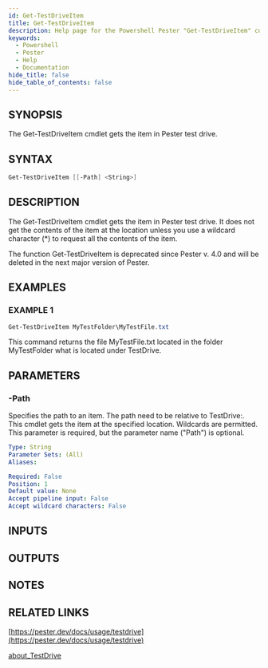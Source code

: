 ```yaml
---
id: Get-TestDriveItem
title: Get-TestDriveItem
description: Help page for the Powershell Pester "Get-TestDriveItem" command
keywords:
  - Powershell
  - Pester
  - Help
  - Documentation
hide_title: false
hide_table_of_contents: false
---
```


## SYNOPSIS

The Get-TestDriveItem cmdlet gets the item in Pester test drive.

## SYNTAX

```powershell
Get-TestDriveItem [[-Path] <String>]
```

## DESCRIPTION

The Get-TestDriveItem cmdlet gets the item in Pester test drive.
It does not
get the contents of the item at the location unless you use a wildcard
character (*) to request all the contents of the item.

The function Get-TestDriveItem is deprecated since Pester v.
4.0
and will be deleted in the next major version of Pester.

## EXAMPLES

### EXAMPLE 1

```powershell
Get-TestDriveItem MyTestFolder\MyTestFile.txt
```

This command returns the file MyTestFile.txt located in the folder MyTestFolder
what is located under TestDrive.

## PARAMETERS

### -Path

Specifies the path to an item.
The path need to be relative to TestDrive:.
This cmdlet gets the item at the specified location.
Wildcards are permitted.
This parameter is required, but the parameter name ("Path") is optional.

```yaml
Type: String
Parameter Sets: (All)
Aliases:

Required: False
Position: 1
Default value: None
Accept pipeline input: False
Accept wildcard characters: False
```

## INPUTS

## OUTPUTS

## NOTES

## RELATED LINKS

[https://pester.dev/docs/usage/testdrive](https://pester.dev/docs/usage/testdrive)

[about_TestDrive]()
